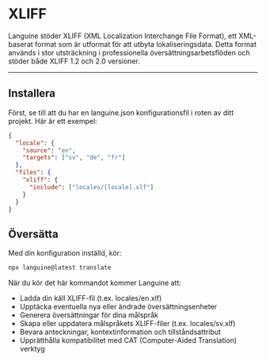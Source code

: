 # XLIFF

Languine stöder XLIFF (XML Localization Interchange File Format), ett XML-baserat format som är utformat för att utbyta lokaliseringsdata. Detta format används i stor utsträckning i professionella översättningsarbetsflöden och stöder både XLIFF 1.2 och 2.0 versioner.

---

## Installera

Först, se till att du har en languine.json konfigurationsfil i roten av ditt projekt. Här är ett exempel:

```json
{
  "locale": {
    "source": "en",
    "targets": ["sv", "de", "fr"]
  },
  "files": {
    "xliff": {
      "include": ["locales/[locale].xlf"]
    }
  }
}
```

## Översätta

Med din konfiguration inställd, kör:

```bash
npx languine@latest translate
```

När du kör det här kommandot kommer Languine att:

- Ladda din käll XLIFF-fil (t.ex. locales/en.xlf)
- Upptäcka eventuella nya eller ändrade översättningsenheter
- Generera översättningar för dina målspråk
- Skapa eller uppdatera målspråkets XLIFF-filer (t.ex. locales/sv.xlf)
- Bevara anteckningar, kontextinformation och tillståndsattribut
- Upprätthålla kompatibilitet med CAT (Computer-Aided Translation) verktyg

